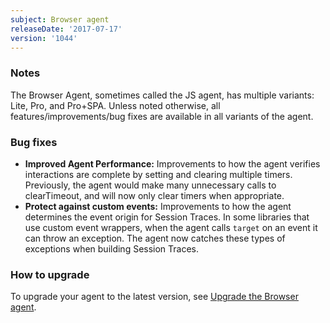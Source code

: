 ```yaml
---
subject: Browser agent
releaseDate: '2017-07-17'
version: '1044'
---
```


### Notes

The Browser Agent, sometimes called the JS agent, has multiple variants: Lite, Pro, and Pro+SPA. Unless noted otherwise, all features/improvements/bug fixes are available in all variants of the agent.

### Bug fixes

* **Improved Agent Performance:** Improvements to how the agent verifies interactions are complete by setting and clearing multiple timers. Previously, the agent would make many unnecessary calls to clearTimeout, and will now only clear timers when appropriate.
* **Protect against custom events:** Improvements to how the agent determines the event origin for Session Traces. In some libraries that use custom event wrappers, when the agent calls `target` on an event it can throw an exception. The agent now catches these types of exceptions when building Session Traces.

### How to upgrade

To upgrade your agent to the latest version, see [Upgrade the Browser agent](https://docs.newrelic.com/docs/browser/new-relic-browser/installation-configuration/upgrade-browser-agent).
